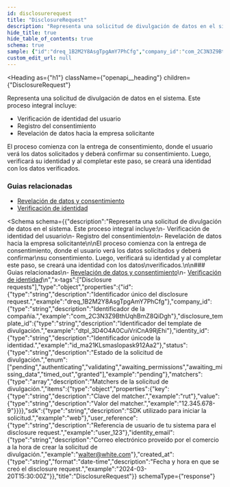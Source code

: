 ```yaml
---
id: disclosurerequest
title: "DisclosureRequest"
description: "Representa una solicitud de divulgación de datos en el sistema. Este proceso integral incluye:"
hide_title: true
hide_table_of_contents: true
schema: true
sample: {"id":"dreq_1B2M2Y8AsgTpgAmY7PhCfg","company_id":"com_2C3N3Z9BthUqhBmZ8QiDgh","disclosure_template_id":"dtpl_3D4O4A0CuiVriCnA9RjEhi","identity_id":"id_ma21KLsmaslopask912Aa2","status":"pending","matchers":[{"key":"rut","value":"12.345.678-9"}],"sdk":"web","user_reference":"user_123","identity_email":"walter@white.com","created_at":"2024-03-20T15:30:00Z"}
custom_edit_url: null
---
```



<Heading
  as={"h1"}
  className={"openapi__heading"}
  children={"DisclosureRequest"}
>
</Heading>



Representa una solicitud de divulgación de datos en el sistema. Este proceso integral incluye:
- Verificación de identidad del usuario
- Registro del consentimiento
- Revelación de datos hacia la empresa solicitante

El proceso comienza con la entrega de consentimiento, donde el usuario verá los datos solicitados y deberá confirmar
su consentimiento. Luego, verificará su identidad y al completar este paso, se creará una identidad con los datos
verificados.

### Guias relacionadas
- [Revelación de datos y consentimiento](/docs/integration-guide/products/disclosure)
- [Verificación de identidad](/docs/integration-guide/concepts/verification)


<Schema
  schema={{"description":"Representa una solicitud de divulgación de datos en el sistema. Este proceso integral incluye:\n- Verificación de identidad del usuario\n- Registro del consentimiento\n- Revelación de datos hacia la empresa solicitante\n\nEl proceso comienza con la entrega de consentimiento, donde el usuario verá los datos solicitados y deberá confirmar\nsu consentimiento. Luego, verificará su identidad y al completar este paso, se creará una identidad con los datos\nverificados.\n\n### Guias relacionadas\n- [Revelación de datos y consentimiento](/docs/integration-guide/products/disclosure)\n- [Verificación de identidad](/docs/integration-guide/concepts/verification)\n","x-tags":["Disclosure requests"],"type":"object","properties":{"id":{"type":"string","description":"Identificador único del disclosure request.","example":"dreq_1B2M2Y8AsgTpgAmY7PhCfg"},"company_id":{"type":"string","description":"Identificador de la compañía.","example":"com_2C3N3Z9BthUqhBmZ8QiDgh"},"disclosure_template_id":{"type":"string","description":"Identificador del template de divulgación.","example":"dtpl_3D4O4A0CuiVriCnA9RjEhi"},"identity_id":{"type":"string","description":"Identificador únicode la identidad.","example":"id_ma21KLsmaslopask912Aa2"},"status":{"type":"string","description":"Estado de la solicitud de divulgación.","enum":["pending","authenticating","validating","awaiting_permissions","awaiting_missing_data","timed_out","granted"],"example":"pending"},"matchers":{"type":"array","description":"Matchers de la solicitud de divulgación.","items":{"type":"object","properties":{"key":{"type":"string","description":"Clave del matcher.","example":"rut"},"value":{"type":"string","description":"Valor del matcher.","example":"12.345.678-9"}}}},"sdk":{"type":"string","description":"SDK utilizado para iniciar la solicitud.","example":"web"},"user_reference":{"type":"string","description":"Referencia de usuario de tu sistema para el disclosure request.","example":"user_123"},"identity_email":{"type":"string","description":"Correo electrónico proveído por el comercio a la hora de crear la solicitud de divulgación.","example":"walter@white.com"},"created_at":{"type":"string","format":"date-time","description":"Fecha y hora en que se creó el disclosure request.","example":"2024-03-20T15:30:00Z"}},"title":"DisclosureRequest"}}
  schemaType={"response"}
>
  
</Schema>
            